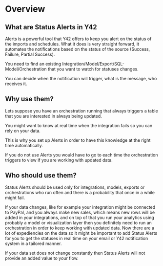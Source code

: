 # Overview

## What are Status Alerts in Y42

Alerts is a powerful tool that Y42 offers to keep you alert on the status of the imports and schedules. What it does is very straight forward, it automates the notifications based on the status of the source (Success, Failure, Partial Success).

You need to find an existing Integration/Model/Export/SQL-Model/Orchestration that you want to watch for statuses changes.

You can decide when the notification will trigger, what is the message, who receives it.

## Why use them?

Lets suppose you have an orchestration running that always triggers a table that you are interested in always being updated.

You might want to know at real time when the integration fails so you can rely on your data.

This is why you set up Alerts in order to have this knowledge at the right time automatically.

If you do not use Alerts you would have to go to each time the orchestration triggers to view if you are working with updated data.

## Who should use them?

Status Alerts should be used only for integrations, models, exports or orchestrations who run often and there is a probability that once in a while might fail.

If your data changes, like for example your integration might be connected to PayPal, and you always make new sales, which means new rows will be added in your integrations, and on top of that you run your analytics using probably a model or visualization layer then you definitely need to run an orchestration in order to keep working with updated data. Now there are a lot of expediencies on the data so it might be important to add Status Alerts for you to get the statuses in real time on your email or Y42 notification system in a tailored manner.

If your data set does not change constantly then Status Alerts will not provide an added value to your flow.
